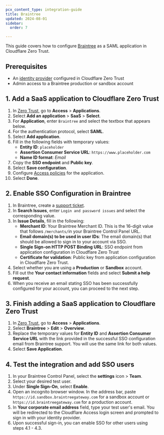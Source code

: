 ```yaml
---
pcx_content_type: integration-guide
title: Braintree
updated: 2024-08-01
sidebar:
  order: 7

---
```


This guide covers how to configure [Braintree](https://developer.paypal.com/braintree/articles/guides/single-sign-on-sso) as a SAML application in Cloudflare Zero Trust.

## Prerequisites

* An [identity provider](/cloudflare-one/identity/idp-integration/) configured in Cloudflare Zero Trust
* Admin access to a Braintree production or sandbox account

## 1. Add a SaaS application to Cloudflare Zero Trust

1. In [Zero Trust](https://one.dash.cloudflare.com), go to **Access** > **Applications**.
2. Select **Add an application** > **SaaS** > **Select**.
3. For **Application**, enter `Braintree` and select the textbox that appears below.
4. For the authentication protocol, select **SAML**.
5. Select **Add application**.
6. Fill in the following fields with temporary values:
   * **Entity ID**: `placeholder`
   * **Assertion Consumer Service URL**: `https://www.placeholder.com`
   * **Name ID format**: *Email*
7. Copy the **SSO endpoint** and **Public key**.
8. Select **Save configuration**.
9. Configure [Access policies](/cloudflare-one/policies/access/) for the application.
10. Select **Done**.

## 2. Enable SSO Configuration in Braintree

1. In Braintree, create a [support ticket](https://developer.paypal.com/braintree/help).
2. In **Search Issues**, enter `Login and password issues` and select the corresponding value.
3. In **Issue Details**, fill in the following:
   * **Merchant ID**: Your Braintree Merchant ID. This is the 16-digit value that follows `/merchants/`in your Braintree Control Panel URL.
   * **Email domain(s) to be used in user IDs**: The email domain(s) that should be allowed to sign in to your account via SSO.
   * **Single Sign-on HTTP POST Binding URL**: SSO endpoint from application configuration in Cloudflare Zero Trust
   * **Certificate for validation**: Public key from application configuration in Cloudflare Zero Trust.
4. Select whether you are using a **Production** or **Sandbox** account.
5. Fill out the **Your contact information** fields and select **Submit a help request**.
6. When you receive an email stating SSO has been successfully configured for your account, you can proceed to the next step.

## 3. Finish adding a SaaS application to Cloudflare Zero Trust

1. In [Zero Trust](https://one.dash.cloudflare.com), go to **Access** > **Applications**.
2. Select **Braintree** > **Edit** > **Overview**.
3. Replace the temporary values for **Entity ID** and **Assertion Consumer Service URL** with the link provided in the successful SSO configuration email from Braintree support. You will use the same link for both values.
4. Select **Save Application**.

## 4. Test the integration and add SSO users

1. In your Braintree Control Panel, select the **settings** icon > **Team**.
2. Select your desired test user.
3. Under **Single Sign-On**, select **Enable**.
4. Open an incognito browser window. In the address bar, paste `https://id.sandbox.braintreegateway.com` for a sandbox account or
   `https://id.braintreegateway.com` for a production account.
5. In **Your corporate email address** field, type your test user's email. You will be redirected to the Cloudflare Access login screen and prompted to sign in with your identity provider.
6. Upon successful sign-in, you can enable SSO for other users using steps 4.1 - 4.3.
